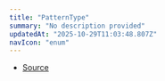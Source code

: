```yaml
---
title: "PatternType"
summary: "No description provided"
updatedAt: "2025-10-29T11:03:48.807Z"
navIcon: "enum"
---
```



<Table data={{ headers: [{"content":"Member","key":"member","sortable":true},{"content":"Type","key":"type","sortable":true}], rows: [["NoRepeat","'no\\-repeat'"],["Repeat","'repeat'"],["RepeatX","'repeat\\-x'"],["RepeatY","'repeat\\-y'"]] }} />


- [Source](https://github.com/NMMTY/LazyCanvas/blob/e5b83021346e886d435469de8abb93654e0fb45d/packages/lazycanvas/src/types/enum.ts#L108)